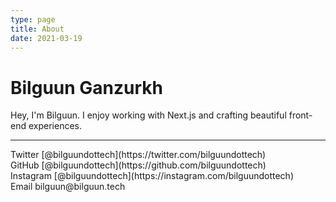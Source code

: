```yaml
---
type: page
title: About
date: 2021-03-19
---
```


# Bilguun Ganzurkh

Hey, I'm Bilguun. I enjoy working with Next.js and crafting beautiful front-end experiences.

---

<div>
  Twitter [@bilguundottech](https://twitter.com/bilguundottech)
  <br />
  GitHub [@bilguundottech](https://github.com/bilguundottech)
  <br />
  Instagram [@bilguundottech](https://instagram.com/bilguundottech)
  <br />
  Email bilguun@bilguun.tech
</div>
